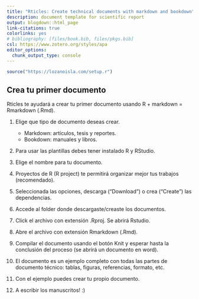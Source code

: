 ```yaml
---
title: "Rticles: Create technical documents with markdown and bookdown"
description: document template for scientific report
output: blogdown::html_page
link-citations: true
colorlinks: yes
# bibliography: [files/book.bib, files/pkgs.bib]
csl: https://www.zotero.org/styles/apa
editor_options: 
  chunk_output_type: console
---
```


```r
source("https://lozanoisla.com/setup.r")
```

## Crea tu primer documento

Rticles te ayudará a crear tu primer documento usando R + markdown = Rmarkdown (.Rmd).

1. Elige que tipo de documento deseas crear.

    - Markdown: artículos, tesis y reportes.
    - Bookdown: manuales y libros.
    <p>
    
1. Para usar las plantillas debes tener instalado R y RStudio.

1. Elige el nombre para tu documento.

1. Proyectos de R (R project) te permitirá organizar mejor tus trabajos (recomendado).

1. Seleccionada las opciones, descarga (“Download”) o crea (“Create”) las dependencias.

1. Accede al folder donde descargaste/creaste los documentos.

1. Click el archivo con extensión .Rproj. Se abrirá Rstudio.

1. Abre el archivo con extensión Rmarkdown (.Rmd).

1. Compilar el documento usando el botón Knit y esperar hasta la conclusión del proceso (se abrirá un documento en word).

1. El documento es un ejemplo completo con todas las partes de documento técnico: tablas, figuras, referencias, formato, etc.

1. Con el ejemplo puedes crear tu propio documento. 

1. A escribir los manuscritos! :)

